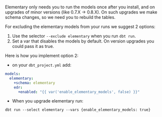<Accordion title="Can I disable / exclude the Elementary models?">

Elementary only needs you to run the models once after you install, and on upgrades of minor versions (like 0.7.X -> 0.8.X).
On such upgrades we make schema changes, so we need you to rebuild the tables.

For excluding the elementary models from your runs we suggest 2 options:
1. Use the selector `--exclude elementary` when you run `dbt run`.
2. Set a var that disables the models by default. On version upgrades you could pass it as true.

Here is how you implement option 2:
- on your `dbt_project.yml` add:
```yaml dbt_project.yml
models:
  elementary:
    +schema: elementary
    edr:
      +enabled: "{{ var('enable_elementary_models', false) }}"
```

- When you upgrade elementary run:
```shell
dbt run --select elementary --vars {enable_elementary_models: true}
```

</Accordion>
